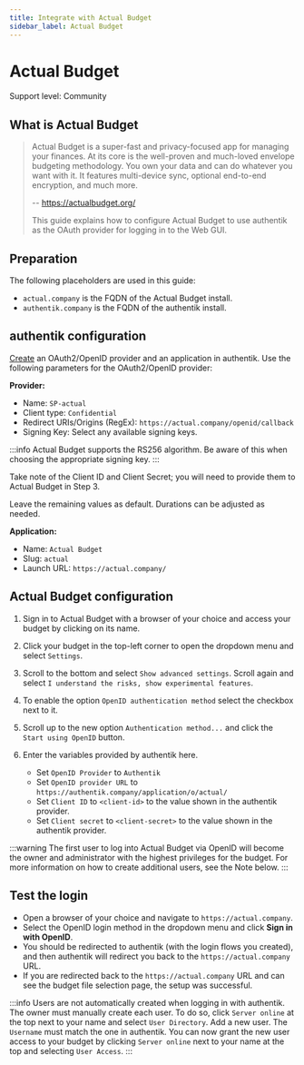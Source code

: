 ```yaml
---
title: Integrate with Actual Budget
sidebar_label: Actual Budget
---
```


# Actual Budget

<span class="badge badge--secondary">Support level: Community</span>

## What is Actual Budget

> Actual Budget is a super-fast and privacy-focused app for managing your finances. At its core is the well-proven and much-loved envelope budgeting methodology.
> You own your data and can do whatever you want with it. It features multi-device sync, optional end-to-end encryption, and much more.
>
> -- https://actualbudget.org/
>
> This guide explains how to configure Actual Budget to use authentik as the OAuth provider for logging in to the Web GUI.

## Preparation

The following placeholders are used in this guide:

- `actual.company` is the FQDN of the Actual Budget install.
- `authentik.company` is the FQDN of the authentik install.

## authentik configuration

[Create](https://docs.goauthentik.io/docs/add-secure-apps/applications/manage_apps#add-new-applications) an OAuth2/OpenID provider and an application in authentik. Use the following parameters for the OAuth2/OpenID provider:

**Provider:**

- Name: `SP-actual`
- Client type: `Confidential`
- Redirect URIs/Origins (RegEx): `https://actual.company/openid/callback`
- Signing Key: Select any available signing keys.

:::info
Actual Budget supports the RS256 algorithm. Be aware of this when choosing the appropriate signing key.
:::

Take note of the Client ID and Client Secret; you will need to provide them to Actual Budget in Step 3.

Leave the remaining values as default. Durations can be adjusted as needed.

**Application:**

- Name: `Actual Budget`
- Slug: `actual`
- Launch URL: `https://actual.company/`

## Actual Budget configuration

1. Sign in to Actual Budget with a browser of your choice and access your budget by clicking on its name.

2. Click your budget in the top-left corner to open the dropdown menu and select `Settings`.

3. Scroll to the bottom and select `Show advanced settings`. Scroll again and select `I understand the risks, show experimental features`.

4. To enable the option `OpenID authentication method` select the checkbox next to it.

5. Scroll up to the new option `Authentication method...` and click the `Start using OpenID` button.

6. Enter the variables provided by authentik here.
    - Set `OpenID Provider` to `Authentik`
    - Set `OpenID provider URL` to `https://authentik.company/application/o/actual/`
    - Set `Client ID` to `<client-id>` to the value shown in the authentik provider.
    - Set `Client secret` to `<client-secret>` to the value shown in the authentik provider.

:::warning
The first user to log into Actual Budget via OpenID will become the owner and administrator with the highest privileges for the budget. For more information on how to create additional users, see the Note below.
:::

## Test the login

- Open a browser of your choice and navigate to `https://actual.company`.
- Select the OpenID login method in the dropdown menu and click **Sign in with OpenID**.
- You should be redirected to authentik (with the login flows you created), and then authentik will redirect you back to the `https://actual.company` URL.
- If you are redirected back to the `https://actual.company` URL and can see the budget file selection page, the setup was successful.

:::info
Users are not automatically created when logging in with authentik. The owner must manually create each user. To do so, click `Server online` at the top next to your name and select `User Directory`. Add a new user. The `Username` must match the one in authentik. You can now grant the new user access to your budget by clicking `Server online` next to your name at the top and selecting `User Access`.
:::
